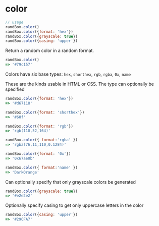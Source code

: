 # color

```js
// usage
randBox.color()
randBox.color({format: 'hex'})
randBox.color({grayscale: true})
randBox.color({casing: 'upper'})
```

Return a random color in a random format.

```js
randBox.color()
=> '#79c157'
```

Colors have six base types: `hex`, `shorthex`, `rgb`, `rgba`, `0x`, `name`

These are the kinds usable in HTML or CSS. The type can optionally be specified

```js
randBox.color({format: 'hex'})
=> '#d67118'

randBox.color({format: 'shorthex'})
=> '#60f'

randBox.color({format: 'rgb'})
=> 'rgb(110,52,164)'

randBox.color({ format:'rgba' })
=> 'rgba(76,11,110,0.1284)'

randBox.color({format: '0x'})
=> '0x67ae0b'

randBox.color({ format:'name' })
=> 'DarkOrange' 
```

Can optionally specify that only grayscale colors be generated

```js
randBox.color({grayscale: true})
=> '#e2e2e2'
```

Optionally specify casing to get only uppercase letters in the color

```js
randBox.color({casing: 'upper'})
=> '#29CFA7'
```
